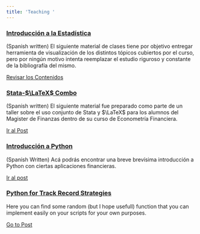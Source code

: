 ```yaml
---
title: 'Teaching '
---
```



<article>
<meta charset="utf-8">
<h3><a href="_teaching/intro_stats/Logo/R.pdf"> Introducción a la Estadística  </a></h3>
<div class="summary">
<p>
(Spanish written) El siguiente material de clases tiene por objetivo entregar herramienta de visualización de los distintos tópicos cubiertos por el curso, pero por ningún motivo intenta reemplazar el estudio riguroso y constante de la bibliografía del mismo.
</p>
<a class="btn btn-outline-primary btn-sm" href="_teaching/intro_stats/Logo/R.pdf">Revisar los Contenidos</a>
</div>
</article>


<article>
<meta charset="utf-8">
<h3><a href="_teaching/stata_eco_fin/main/taller_stata_intro.html"> Stata-$\LaTeX$  Combo  </a></h3>
<div class="summary">
<p>
(Spanish written) El siguiente material fue preparado como parte de un taller sobre el uso conjunto de Stata y $\LaTeX$ para los alumnos del Magister de Finanzas dentro de su curso de Econometría Financiera.
</p>
<a class="btn btn-outline-primary btn-sm" href="_teaching/stata_eco_fin/main/taller_stata_intro.html">Ir al Post</a>
</div>
</article>




<article>
<meta charset="utf-8">
<h3><a href="_teaching/python/python_clases/python_intro.html"> Introducción a Python  </a></h3>
<div class="summary">
<p>
(Spanish Written) Acá podrás encontrar una breve brevísima introducción a Python con ciertas aplicaciones financieras.
</p>
<a class="btn btn-outline-primary btn-sm" href="_teaching/python/python_clases/python_intro.html">Ir al post</a>
</div>
</article>




<article>
<meta charset="utf-8">
<h3><a href="_teaching/python/main/python_main.html"> Python for Track Record Strategies  </a></h3>
<div class="summary">
<p>
Here you can find some random (but I hope usefull) function that you can implement easily on your scripts for your own purposes.
</p>
<a class="btn btn-outline-primary btn-sm" href="_teaching/python/main/python_main">Go to Post</a>
</div>
</article>



